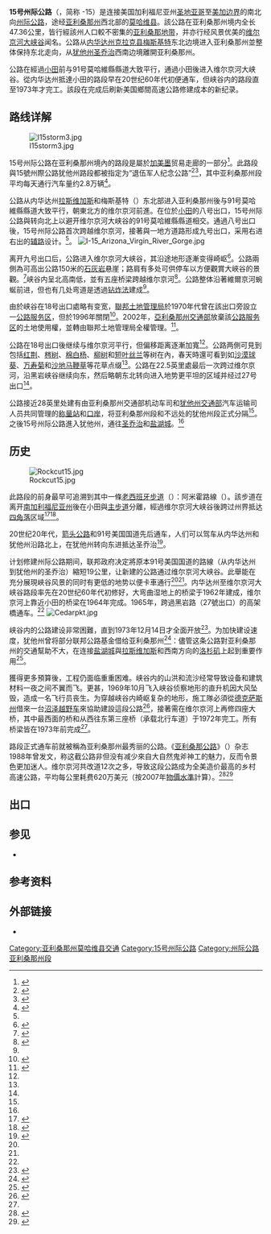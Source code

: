 {{noteTA
|G1=USState
|G2=Unit
}}
{{Infobox road2
| state = AZ
| route = 15
| type = I
| alternate_name = 退伍军人纪念公路
| map = {{maplink|frame=yes|plain=yes|frame-align=center|frame-width=290|zoom=9|type=line|from=Interstate 15 in Arizona.map}}
| map_custom = yes
| map_notes = 15号州际公路以红色高亮显示
| length_mi = 29.43
| length_ref = <ref name="ADOT Highway Log">{{cite web | url = http://tpd.az.gov/mpd/data/Reports/PDF/2009SHSLog.pdf | format = PDF | title = Arizona State Highway System Log (as of 12/31/2009) | author = Staff | publisher = Arizona Department of Transportation | accessdate = 2012-06-16 | date = 2011-01-19 | pages = 71–75 | deadurl = yes | archiveurl = https://web.archive.org/web/20120616215809/http://tpd.az.gov/mpd/data/Reports/PDF/2009SHSLog.pdf | archivedate = 2012-06-16 }}</ref>
| established = {{start date|1962}}<ref>{{cite web | author = Staff | url = http://www.azhighwaydata.com/engineeringrecs/search.asp?Road=%20%20I%20015&BKMP=&EKMP=&Show=False&Tracs=&Fed= | accessdate = 2012-03-05 | title = Official Highway Names and Engineering Records for Interstate 15 | publisher = Arizona Department of Transportation | deadurl = yes | archiveurl = https://web.archive.org/web/20120305224701/http://azhighwaydata.com/engineeringrecs/search.asp?Road=%20%20I%20015&BKMP=&EKMP=&Show=False&Tracs=&Fed= | archivedate = 2012-03-05 }}</ref>
| direction_a = 南
| terminus_a = [[15号州际公路内华达州段|15号州际公路]][[克拉克县_(内华达州)|内华达州克拉克县]]梅斯基特附近
| junction =
| direction_b = 北
| terminus_b = [[15号州际公路犹他州段|15号州际公路犹他州]][[圣乔治_(犹他州)|犹他州圣乔治]]附近
| counties=[[莫哈维县|莫哈维县]]
| previous_type = I
| previous_route = 10
| next_type = I
| next_route = 17
}}

'''15号州际公路'''（{{lang-en|Interstate 15}}，简称 {{lang|en|I}}-15）是连接美国加利福尼亚州[[圣地亚哥_(加利福尼亚州)|圣地亚哥]]至[[美加边界|美加边界]]的南北向[[州际公路系统|州际公路]]，途经[[亚利桑那州|亚利桑那州]]西北部的[[莫哈维县|莫哈维县]]。該公路在亚利桑那州境内全长47.36公里，皆行經該州人口較不密集的[[亚利桑那地带|亚利桑那地带]]，并亦行经风景优美的[[维尔京河大峡谷|维尔京河大峡谷]]闻名。公路从[[内华达州|内华达州]][[克拉克县_(内华达州)|克拉克县]][[梅斯基特_(内华达州)|梅斯基特]]东北边境进入亚利桑那州並整体保持东北走向，从[[犹他州|犹他州]][[圣乔治_(犹他州)|圣乔治]]西南边境離開亚利桑那州。

公路在經過[[小田_(亚利桑那州)|小田]]前与91号莫哈維縣縣道大致平行，通過小田後进入维尔京河大峡谷。從内华达州抵達小田的路段早在20世纪60年代初便通车，但峡谷内的路段直至1973年才完工。該段在完成后刷新美国鄉間高速公路修建成本的新纪录。

== 路线详解 ==
[[File:I15storm3.jpg|thumb]]

15号州际公路在亚利桑那州境內的路段是屬於[[加美墨走廊|加美墨]]贸易走廊的一部分<ref>{{cite web | author = Staff | url = http://www.canamex.org/CanaMexUSA.asp | title = CANAMEX Highway in the USA | publisher = CANAMEX Corridor Coalition | accessdate = 2012-10-12 | deadurl = yes | archivedate = 2012-10-12 | archiveurl = https://web.archive.org/web/20121012232233/http://www.canamex.org/canamexusa.asp }}</ref>。此路段與15號州際公路犹他州路段都被指定为“退伍军人纪念公路”<ref name="arizonalaw">{{cite web | url = http://www.azleg.state.az.us/legtext/42leg/1r/bills/hjr2003s.htm | title = HJR2003 - 421R — S Ver | accessdate = 2008-04-13 | author = [[亚利桑那州议会|Arizona State Legislature]] | publisher = State of Arizona | archivedate = 2008-04-13 | deadurl = yes | archiveurl = https://web.archive.org/web/20080413091424/http://www.azleg.state.az.us/legtext/42leg/1r/bills/hjr2003s.htm }}</ref><ref name="utahlaw">{{cite web | url = http://le.utah.gov/~code/TITLE72/htm/72_04_020100.htm | title = Utah Code Section 72-4-201 | accessdate = 2013-12-26 | publisher = State of Utah | author = Utah State Legislature | deadurl = yes | archiveurl = https://web.archive.org/web/20131226193843/http://le.utah.gov/~code/TITLE72/htm/72_04_020100.htm | archivedate = 2013-12-26 }}</ref>，其中亚利桑那州段平均每天通行汽车量约2.8万辆<ref>{{cite web | author = Staff | publisher = Arizona Department of Transportation | archivedate = 2019-12-31 | deadurl = no | archiveurl = https://web.archive.org/web/20191231213805/https://azdot.gov/sites/default/files/2019/05/2018-AADT-INTERSTATES.pdf | url = https://azdot.gov/sites/default/files/2019/05/2018-AADT-INTERSTATES.pdf | title = 2018 AADTs (includes K, D and T factors) - Interstates | accessdate = 2020-07-07 }}</ref>。

公路从内华达州[[拉斯维加斯|拉斯维加斯]]和梅斯基特（{{lang|en|Mesquite}}）东北部进入亚利桑那州後与91号莫哈維縣縣道大致平行，朝東北方的维尔京河前進。在位於[[小田_(亚利桑那州)|小田]]的八号出口，15号州际公路與转向北上以避开维尔京河大峡谷的91号莫哈維縣縣道相交。通過八号出口後，15号州际公路首次跨越维尔京河，接著與一地方道路形成九号出口，采用右进右出的[[辅路|辅路]]设计。<ref name="USGS" />。
[[File:I-15_Arizona_Virgin_River_Gorge.jpg|thumb]]

离开九号出口后，公路进入维尔京河大峡谷，其沿途地形逐漸变得崎岖<ref name="USGS">{{cite map | cartography = [[美国地质调查局|United States Geological Survey]] | title = Topographic Maps | publisher = [[美国地质调查局|U.S. Geological Survey]] | url = https://ngmdb.usgs.gov/topoview/viewer/#15/36.9209/-113.8592 | accessdate = 2020-07-07 | archive-date = 2019-10-10 | archive-url = https://web.archive.org/web/20191010031100/https://ngmdb.usgs.gov/topoview/viewer/#15/36.9209/-113.8592 | dead-url = no }}</ref>。公路兩側為可高出公路150米的[[石灰岩|石灰岩]]悬崖；路肩有多处可供停车以方便觀賞大峽谷的景觀。<ref name="Scenic driving">{{cite book | title = Scenic Driving Arizona | url = https://archive.org/details/scenicdrivingari0000gree | last = Green | first = Stewart | year = 2003 | location = Old Saybrook, CT | publisher = Globe Pequot | series = Falcon Guide | isbn = 0-7627-2701-2 | edition = 2nd | page = [https://archive.org/details/scenicdrivingari0000gree/page/24 24]}}</ref>峡谷内呈北高南低，並有五座桥梁跨越维尔京河<ref name="bridges">{{cite web | author = Arizona Department of Transportation | date = 2015-02-28 | publisher = Arizona Department of Transportation | url = https://apps.azdot.gov/files/bridge/inventory/bridge-inventory-all-districts.pdf | format = PDF | title = Arizona State Highway System Bridge Record | access-date = 2020-07-07 | deadurl = no | archiveurl = https://web.archive.org/web/20200707140407/https://apps.azdot.gov/files/bridge/inventory/bridge-inventory-all-districts.pdf | archivedate = 2020-07-07 }}</ref>。公路整体沿著維爾京河蜿蜒前进，但也有几处弯道是透過[[钻炸法|钻炸法]]建成<ref name="USGS" />。

由於峡谷在18号出口處略有变宽，[[美國內政部土地管理局|聯邦土地管理局]]於1970年代曾在該出口旁設立一[[公路服务区|公路服务区]]，但於1996年關閉<ref>{{citeweb|url=https://www.deseret.com/1996/5/25/19244482/arizona-shutting-down-popular-i-15-rest-area|title=ARIZONA SHUTTING DOWN POPULAR I-15 REST AREA|author= Deseret News|publisher=Deseret News|date=1996-05-25|access-date=2022-06-04}}</ref>。2002年，[[亞利桑那州交通部|亞利桑那州交通部]]放棄該[[公路服务区|公路服务区]]的土地使用權，並轉由聯邦土地管理局全權管理。<ref>{{cite web | author = Staff | publisher = Arizona Department of Transportation | title = Arizona Right-of-Way Resolution 2002-12-A-062 | date = 2002-12-20 | accessdate = 2019-03-27 | url = http://www.azhighwaydata.com/resolutions/pdf/resolutionfull/2002-12-A-062.pdf | format = PDF | archivedate = 2019-03-27 | deadurl = no | archiveurl = https://web.archive.org/web/20190327090856/http://azhighwaydata.com/resolutions/pdf/resolutionfull/2002-12-A-062.pdf }}</ref>。

公路在18号出口後继续与维尔京河平行，但偏移距离逐漸加寬<ref name="USGS" />。公路两側可見到包括[[红荆|红荆]]、[[梣树|梣树]]、[[棉白杨|棉白杨]]、[[柳树|柳树]]和[[短叶丝兰|短叶丝兰]]等树在內，春天時還可看到如[[沙漠球葵|沙漠球葵]]、[[万寿菊属|万寿菊]]和[[沙地马鞭草|沙地马鞭草]]等花草点缀<ref name="Scenic driving" />。公路在22.5英里處最后一次跨过维尔京河，沿黑岩峡谷继续向东，然后略朝东北转向进入地势更平坦的区域并经过27号出口<ref name="USGS" />。

公路接近28英里处建有由亚利桑那州交通部机动车司和[[犹他州交通部|犹他州交通部]]汽车运输司人员共同管理的[[称量站|称量站]]和[[口岸|口岸]]，将亚利桑那州段和不远处的犹他州段正式分隔<ref name="USGS" />。之後15号州际公路進入犹他州，通往[[圣乔治_(犹他州)|圣乔治]]和[[盐湖城|盐湖城]]。<ref name="USGS" />

== 历史 ==
[[File:Rockcut15.jpg|thumb]]

此路段的前身最早可追溯到其中一條[[老西班牙步道|老西班牙步道]]（{{lang|en|Old Spanish Trail}}）：阿米霍路線（{{lang|en|Armijo Route}}）。該步道在离开[[南加利福尼亚州|南加利福尼亚州]]後在小田與[[老西班牙步道#主步道|主步道]]分離，經過维尔京河大峡谷後跨过州界抵达[[四角落|四角落]]区域<ref>{{cite web | author = Staff | publisher = [[美国国家公园管理局|National Park Service]] | url = http://imgis.nps.gov/Geocortex/Viewer/NPS/Viewer.html?Viewer=National%20Historic%20Trails | title = Old Spanish National Historic Trail | accessdate = 2011-10-16 | archivedate = 2011-10-16 | deadurl = yes | archiveurl = https://web.archive.org/web/20111016224211/http://imgis.nps.gov/Geocortex/Viewer/NPS/Viewer.html?Viewer=National%20Historic%20Trails }}</ref><ref>{{cite web | url = https://www.nps.gov/olsp/planyourvisit/places-to-go.htm | title = The Old Spanish Trail Interactive Map | accessdate = 2020-07-07 | publisher = National Park Service | archive-date = 2020-07-13 | archive-url = https://web.archive.org/web/20200713120318/https://www.nps.gov/olsp/planyourvisit/places-to-go.htm | dead-url = no }}</ref>。

20世纪20年代，[[箭头公路|箭头公路]]和91号美国国道先后通车，人们可以驾车从内华达州和犹他州沿路北上，在犹他州转向东进抵达圣乔治<ref name="1926 Rand McNally">{{cite map | publisher = [[兰德麦奈利|Rand McNally]] | title = Auto Road Atlas | year = 1926 | url = http://broermapsonline.org/online/NorthAmerica/UnitedStates/Southwest/Arizona/unitedstates1926ra_060.html | accessdate = 2020-07-07 | archive-date = 2020-07-11 | archive-url = https://web.archive.org/web/20200711054052/http://broermapsonline.org/online/NorthAmerica/UnitedStates/Southwest/Arizona/unitedstates1926ra_060.html | dead-url = no }}</ref>。

计划修建州际公路期间，联邦政府决定將原本91号美国国道的路線（从内华达州到犹他州的圣乔治）縮短19公里，让新建的公路通过维尔京河大峡谷。此舉能在充分展現峽谷风景的同时有更低的地势以便卡車通行<ref name="inch" /><ref name="costly" />。内华达州至维尔京河大峡谷路段率先在20世纪60年代初修好，大弯曲湿地上的桥梁于1962年建成，维尔京河上靠近小田的桥梁在1964年完成。1965年，跨過黑岩路（27號出口）的高架橋通车。<ref name="bridges" />
[[File:Cedarpkt.jpg|thumb]]

峡谷内的公路建设非常困難，直到1973年12月14日才全面开放<ref>{{cite web | author = Staff | archiveurl = https://web.archive.org/web/20081026051250/http://www.interstate50th.org/history/2006-12-14.shtml | deadurl = yes | year = 2006 | url = http://interstate50th.org/history/2006-12-14.shtml | accessdate = 2008-10-26 | title = Today in Interstate History | publisher = American Association of State Highway and Transportation Officials | archivedate = 2008-10-26 }}</ref>。为加快建设速度，犹他州曾将部分联邦公路基金借给亚利桑那州<ref name="costly">{{cite news | date = 1969-11-14 | title = Costliest Interstate To Be in Arizona | page = D10 | work = The News-Press | location = Fort Myers, Florida | agency = Associated Press | via = Newspapers.com | accessdate = 2020-07-07 | archiveurl = https://web.archive.org/web/20180717071027/https://www.newspapers.com/clip/21934838/costliest_interstate_to_be_in_arizona/ | url = https://www.newspapers.com/clip/21934838/costliest-interstate-to-be-in-arizona/ | deadurl = no | archivedate = 2018-07-17 }}{{free access}}</ref>：儘管这条公路對亚利桑那州的交通幫助不大，在连接[[盐湖城|盐湖城]]與[[拉斯维加斯|拉斯维加斯]]和西南方向的[[洛杉矶|洛杉矶]]上起到重要作用<ref>{{cite news | date = 1972-06-16 | title = Bids Called on First Paving Work On Scenic Virgin River Gorge Road | page = 2 | work = Arizona Daily Sun | location = Flagstaff, Arizona | archivedate = 2018-07-17 | deadurl = no | via = Newspapers.com | archiveurl = https://web.archive.org/web/20180717095916/https://www.newspapers.com/clip/21934902/bids_called_on_first_paving_work_on/ | url = https://www.newspapers.com/clip/21934902/bids-called-on-first-paving-work-on/ | accessdate = 2020-07-07 }}{{free access}}</ref>。

獲得更多預算後，工程仍面临重重困难。峡谷内的山洪和流沙经常导致设备和建筑材料一夜之间不翼而飞。更甚，1969年10月飞入峡谷侦察地形的直升机因大风坠毁，造成一名飞行员丧生。为穿越峡谷内崎岖复杂的地形，施工隊必須從[[德克萨斯州|德克萨斯州]]借來一台[[沼泽越野车|沼泽越野车]]來協助建設這段公路<ref name="problems">{{cite news | newspaper = Arizona Daily Sun | location = Flagstaff, Arizona | title = I-15 Project Surrounded by Problems | page = 13 | date = 1973-12-18}}</ref>，接著需在维尔京河上再修四座大桥，其中最西面的桥和从西往东第三座桥（承载北行车道）于1972年完工。所有桥梁皆在1973年前完成<ref name="bridges" />。

路段正式通车前就被稱為亚利桑那州最秀丽的公路。《[[亚利桑那公路|亚利桑那公路]]》（''{{lang|en|Arizona Highways}}''）杂志1988年曾发文，称这截公路非但没有减少來自大自然鬼斧神工的魅力，反而令景色更加迷人。维尔京河共改道12次之多，导致这段公路成为全美造价最高的乡村高速公路，平均每公里耗费620万美元（按2007年[[物價水準|物價水準]]計算）。<ref name="inch">{{cite news | date = 1972-11-22 | title = Costliest freeway nears completion | page = 31 | work = Tucson Daily Citizen | url = https://www.newspapers.com/clip/21934880/costliest-freeway-nears-completion/ | via = Newspapers.com | archiveurl = https://web.archive.org/web/20180717095951/https://www.newspapers.com/clip/21934880/costliest_freeway_nears_completion/ | accessdate = 2020-07-07 | archivedate = 2018-07-17 | deadurl = no }}{{free access}}</ref><ref>{{cite web | author = Staff | publisher = Federal Highway Administration | archivedate = 2020-06-29 | deadurl = no | archiveurl = https://web.archive.org/web/20200629180012/https://www.environment.fhwa.dot.gov/env_topics/historic_pres/highways_list.aspx | url = https://www.environment.fhwa.dot.gov/env_topics/historic_pres/highways_list.aspx | title = Final List of Nationally and Exceptionally Significant Features of the Federal Interstate Highway System | accessdate = 2020-07-07 }}</ref>
{{Clear}}

== 出口 ==
{{jcttop|exit|state=AZ|county=莫哈维县|length_ref=<ref name="ADOT Highway Log" />}}
{{AZint|exit
|location=none
|mile=0.00
|road=往拉斯维加斯
|notes=进入内华达州}}
{{AZint|exit
|location=海狸坝
|lspan=2
|mile=8.61
|exit=8
|road=[[海狸坝_(亚利桑那州)|海狸坝]]、[[小田_(亚利桑那州)|小田]]
|notes=與CR91（前[[91号美国国道|91号美国国道]]）交岔}}
{{AZint|exit
|mile=9.63
|exit=9
|road=沙漠泉（{{lang|en|Desert Springs}}）
|notes=过去叫农场路}}
{{AZint|exit
|location=none
|mile=18.35
|exit=18
|road=雪松袋（{{lang|en|Cedar Pocket}}）
|notes=}}
{{AZint|exit
|location=黑岩
|mile=27.49
|exit=27
|road=黑岩路（{{lang|en|Black Rock Road}}）
|notes=}}
{{AZint|exit
|location=none
|mile=29.43
|road=往盐湖城
|notes=进入犹他州}}
{{jctbtm}}

== 参见 ==
*{{portal-inline|亚利桑那州}}

== 参考资料 ==
{{reflist|colwidth=30em}}

== 外部链接 ==
*{{commonscat-inline|Interstate 15 in Arizona}}
{{15号州际公路及其辅助线}}

{{DEFAULTSORT:I15 in Arizona}}
[[Category:亚利桑那州莫哈维县交通|Category:亚利桑那州莫哈维县交通]]
[[Category:15号州际公路|Category:15号州际公路]]
[[Category:州际公路亚利桑那州段|Category:州际公路亚利桑那州段]]
{{Featured article}}